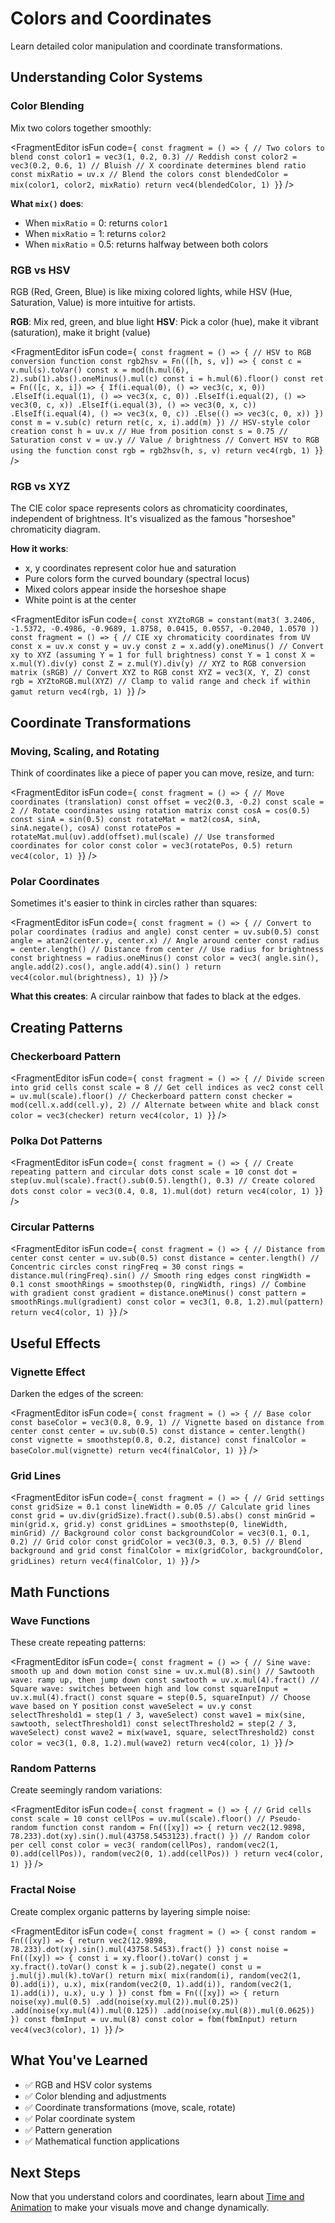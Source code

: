 # Colors and Coordinates


Learn detailed color manipulation and coordinate transformations.

## Understanding Color Systems

### Color Blending

Mix two colors together smoothly:

<FragmentEditor
        isFun
        code={`
const fragment = () => {
        // Two colors to blend
        const color1 = vec3(1, 0.2, 0.3) // Reddish
        const color2 = vec3(0.2, 0.6, 1) // Bluish
        // X coordinate determines blend ratio
        const mixRatio = uv.x
        // Blend the colors
        const blendedColor = mix(color1, color2, mixRatio)
        return vec4(blendedColor, 1)
}`}
/>

**What `mix()` does**:

- When `mixRatio` = 0: returns `color1`
- When `mixRatio` = 1: returns `color2`
- When `mixRatio` = 0.5: returns halfway between both colors

### RGB vs HSV

RGB (Red, Green, Blue) is like mixing colored lights, while HSV (Hue, Saturation, Value) is more intuitive for artists.

**RGB**: Mix red, green, and blue light
**HSV**: Pick a color (hue), make it vibrant (saturation), make it bright (value)

<FragmentEditor
        isFun
        code={`
const fragment = () => {
        // HSV to RGB conversion function
        const rgb2hsv = Fn(([h, s, v]) => {
                const c = v.mul(s).toVar()
                const x = mod(h.mul(6), 2).sub(1).abs().oneMinus().mul(c)
                const i = h.mul(6).floor()
                const ret = Fn(([c, x, i]) => {
                        If(i.equal(0), () => vec3(c, x, 0))
                        .ElseIf(i.equal(1), () => vec3(x, c, 0))
                        .ElseIf(i.equal(2), () => vec3(0, c, x))
                        .ElseIf(i.equal(3), () => vec3(0, x, c))
                        .ElseIf(i.equal(4), () => vec3(x, 0, c))
                        .Else(() => vec3(c, 0, x))
                })
                const m = v.sub(c)
                return ret(c, x, i).add(m)
        })
        // HSV-style color creation
        const h = uv.x // Hue from position
        const s = 0.75 // Saturation
        const v = uv.y // Value / brightness
        // Convert HSV to RGB using the function
        const rgb = rgb2hsv(h, s, v)
        return vec4(rgb, 1)
}`}
/>

### RGB vs XYZ

The CIE color space represents colors as chromaticity coordinates, independent of brightness. It's visualized as the famous "horseshoe" chromaticity diagram.

**How it works**:

- x, y coordinates represent color hue and saturation
- Pure colors form the curved boundary (spectral locus)
- Mixed colors appear inside the horseshoe shape
- White point is at the center

<FragmentEditor
        isFun
        code={`
const XYZtoRGB = constant(mat3(
        3.2406, -1.5372, -0.4986,
        -0.9689, 1.8758, 0.0415,
        0.0557, -0.2040, 1.0570
))
const fragment = () => {
        // CIE xy chromaticity coordinates from UV
        const x = uv.x
        const y = uv.y
        const z = x.add(y).oneMinus()
        // Convert xy to XYZ (assuming Y = 1 for full brightness)
        const Y = 1
        const X = x.mul(Y).div(y)
        const Z = z.mul(Y).div(y)
        // XYZ to RGB conversion matrix (sRGB)
        // Convert XYZ to RGB
        const XYZ = vec3(X, Y, Z)
        const rgb = XYZtoRGB.mul(XYZ)
        // Clamp to valid range and check if within gamut
        return vec4(rgb, 1)
}`}
/>

## Coordinate Transformations

### Moving, Scaling, and Rotating

Think of coordinates like a piece of paper you can move, resize, and turn:

<FragmentEditor
        isFun
        code={`
const fragment = () => {
        // Move coordinates (translation)
        const offset = vec2(0.3, -0.2)
        const scale = 2
        // Rotate coordinates using rotation matrix
        const cosA = cos(0.5)
        const sinA = sin(0.5)
        const rotateMat = mat2(cosA, sinA, sinA.negate(), cosA)
        const rotatePos = rotateMat.mul(uv).add(offset).mul(scale)
        // Use transformed coordinates for color
        const color = vec3(rotatePos, 0.5)
        return vec4(color, 1)
}`}
/>

### Polar Coordinates

Sometimes it's easier to think in circles rather than squares:

<FragmentEditor
        isFun
        code={`
const fragment = () => {
        // Convert to polar coordinates (radius and angle)
        const center = uv.sub(0.5)
        const angle = atan2(center.y, center.x) // Angle around center
        const radius = center.length() // Distance from center
        // Use radius for brightness
        const brightness = radius.oneMinus()
        const color = vec3(
                angle.sin(),
                angle.add(2).cos(),
                angle.add(4).sin()
        )
        return vec4(color.mul(brightness), 1)
}`}
/>

**What this creates**: A circular rainbow that fades to black at the edges.

## Creating Patterns

### Checkerboard Pattern

<FragmentEditor
        isFun
        code={`
const fragment = () => {
        // Divide screen into grid cells
        const scale = 8
        // Get cell indices as vec2
        const cell = uv.mul(scale).floor()
        // Checkerboard pattern
        const checker = mod(cell.x.add(cell.y), 2)
        // Alternate between white and black
        const color = vec3(checker)
        return vec4(color, 1)
}`}
/>

### Polka Dot Patterns

<FragmentEditor
        isFun
        code={`
const fragment = () => {
        // Create repeating pattern and circular dots
        const scale = 10
        const dot = step(uv.mul(scale).fract().sub(0.5).length(), 0.3)
        // Create colored dots
        const color = vec3(0.4, 0.8, 1).mul(dot)
        return vec4(color, 1)
}`}
/>

### Circular Patterns

<FragmentEditor
        isFun
        code={`
const fragment = () => {
        // Distance from center
        const center = uv.sub(0.5)
        const distance = center.length()
        // Concentric circles
        const ringFreq = 30
        const rings = distance.mul(ringFreq).sin()
        // Smooth ring edges
        const ringWidth = 0.1
        const smoothRings = smoothstep(0, ringWidth, rings)
        // Combine with gradient
        const gradient = distance.oneMinus()
        const pattern = smoothRings.mul(gradient)
        const color = vec3(1, 0.8, 1.2).mul(pattern)
        return vec4(color, 1)
}`}
/>

## Useful Effects

### Vignette Effect

Darken the edges of the screen:

<FragmentEditor
        isFun
        code={`
const fragment = () => {
        // Base color
        const baseColor = vec3(0.8, 0.9, 1)
        // Vignette based on distance from center
        const center = uv.sub(0.5)
        const distance = center.length()
        const vignette = smoothstep(0.8, 0.2, distance)
        const finalColor = baseColor.mul(vignette)
        return vec4(finalColor, 1)
}`}
/>

### Grid Lines

<FragmentEditor
        isFun
        code={`
const fragment = () => {
        // Grid settings
        const gridSize = 0.1
        const lineWidth = 0.05
        // Calculate grid lines
        const grid = uv.div(gridSize).fract().sub(0.5).abs()
        const minGrid = min(grid.x, grid.y)
        const gridLines = smoothstep(0, lineWidth, minGrid)
        // Background color
        const backgroundColor = vec3(0.1, 0.1, 0.2)
        // Grid color
        const gridColor = vec3(0.3, 0.3, 0.5)
        // Blend background and grid
        const finalColor = mix(gridColor, backgroundColor, gridLines)
        return vec4(finalColor, 1)
}`}
/>

## Math Functions

### Wave Functions

These create repeating patterns:

<FragmentEditor
        isFun
        code={`
const fragment = () => {
        // Sine wave: smooth up and down motion
        const sine = uv.x.mul(8).sin()
        // Sawtooth wave: ramp up, then jump down
        const sawtooth = uv.x.mul(4).fract()
        // Square wave: switches between high and low
        const squareInput = uv.x.mul(4).fract()
        const square = step(0.5, squareInput)
        // Choose wave based on Y position
        const waveSelect = uv.y
        const selectThreshold1 = step(1 / 3, waveSelect)
        const wave1 = mix(sine, sawtooth, selectThreshold1)
        const selectThreshold2 = step(2 / 3, waveSelect)
        const wave2 = mix(wave1, square, selectThreshold2)
        const color = vec3(1, 0.8, 1.2).mul(wave2)
        return vec4(color, 1)
}`}
/>

### Random Patterns

Create seemingly random variations:

<FragmentEditor
        isFun
        code={`
const fragment = () => {
        // Grid cells
        const scale = 10
        const cellPos = uv.mul(scale).floor()
        // Pseudo-random function
        const random = Fn(([xy]) => {
                return vec2(12.9898, 78.233).dot(xy).sin().mul(43758.5453123).fract()
        })
        // Random color per cell
        const color = vec3(
                random(cellPos),
                random(vec2(1, 0).add(cellPos)),
                random(vec2(0, 1).add(cellPos))
        )
        return vec4(color, 1)
}`}
/>

### Fractal Noise

Create complex organic patterns by layering simple noise:

<FragmentEditor
        isFun
        code={`
const fragment = () => {
        const random = Fn(([xy]) => {
                return vec2(12.9898, 78.233).dot(xy).sin().mul(43758.5453).fract()
        })
        const noise = Fn(([xy]) => {
                const i = xy.floor().toVar()
                const j = xy.fract().toVar()
                const k = j.sub(2).negate()
                const u = j.mul(j).mul(k).toVar()
                return mix(
                        mix(random(i), random(vec2(1, 0).add(i)), u.x),
                        mix(random(vec2(0, 1).add(i)), random(vec2(1, 1).add(i)), u.x),
                        u.y
                )
        })
        const fbm = Fn(([xy]) => {
                return noise(xy).mul(0.5)
                        .add(noise(xy.mul(2)).mul(0.25))
                        .add(noise(xy.mul(4)).mul(0.125))
                        .add(noise(xy.mul(8)).mul(0.0625))
        })
        const fbmInput = uv.mul(8)
        const color = fbm(fbmInput)
        return vec4(vec3(color), 1)
}`}
/>

## What You've Learned

- ✅ RGB and HSV color systems
- ✅ Color blending and adjustments
- ✅ Coordinate transformations (move, scale, rotate)
- ✅ Polar coordinate system
- ✅ Pattern generation
- ✅ Mathematical function applications

## Next Steps

Now that you understand colors and coordinates, learn about [Time and Animation](03-time-animation.mdx) to make your visuals move and change dynamically.
